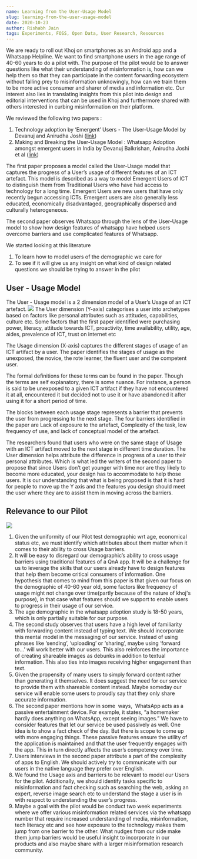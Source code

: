 ```yaml
---
name: Learning from the User-Usage Model
slug: learning-from-the-user-usage-model
date: 2020-10-23
author: Rishabh Jain
tags: Experiments, FOSS, Open Data, User Research, Resources
---
```


We are ready to roll out Khoj on smartphones as an Android app and a Whatsapp Helpline. We want to find smartphone users in the age range of 40-60 years to do a pilot with. The purpose of the pilot would be to answer questions like what their understanding of misinformation is, how can we help them so that they can participate in the content forwarding ecosystem without falling prey to misinformation unknowingly, how can we train them to be more active consumer and sharer of media and information etc. Our interest also lies in translating insights from this pilot into design and editorial interventions that can be used in Khoj and furthermore shared with others interested in curbing misinformation on their platform.

We reviewed the following two papers :

1. Technology adoption by ‘Emergent’ Users - The User-Usage Model by Devanuj and Anirudha Joshi ([link]( https://dl.acm.org/doi/abs/10.1145/2525194.2525209))
2. Making and Breaking the User-Usage Model : Whatsapp Adoption amongst emergent users in India by Devanuj Balkrishan, Anirudha Joshi et al ([link](https://dl.acm.org/doi/abs/10.1145/3014362.3014367))

The first paper proposes a model called the User-Usage model that captures the progress of a User’s usage of different features of an ICT artefact. This model is described as a way to model Emergent Users of ICT to distinguish them from Traditional Users who have had access to technology for a long time. Emergent Users are new users that have only recently begun accessing ICTs. Emergent users are also generally less educated, economically disadvantaged, geographically dispersed and culturally heterogeneous.

The second paper observes Whatsapp through the lens of the User-Usage model to show how design features of whatsapp have helped users overcome barriers and use complicated features of Whatsapp.

We started looking at this literature

1. To learn how to model users of the demographic we care for
2. To see if it will give us any insight on what kind of design related questions we should be trying to answer in the pilot

## User - Usage Model

The User - Usage model is a 2 dimension model of a User’s Usage of an ICT artefact.
![](../images/Screen-Shot-2020-10-23-at-3.12.37-PM.png)
The User dimension (Y-axis) categorises a user into archetypes based on factors like personal attributes such as attitudes, capabilities, culture etc. Some factors that the first paper identified were purchasing power, literacy, attitude towards ICT, proactivity, time availability, utility, age, aides, prevalence of ICT, trust on internet etc

The Usage dimension (X-axis) captures the different stages of usage of an ICT artifact by a user. The paper identifies the stages of usage as the unexposed, the novice, the rote learner, the fluent user and the competent user.

The formal definitions for these terms can be found in the paper. Though the terms are self explanatory, there is some nuance. For instance, a person is said to be unexposed to a given ICT artifact if they have not encountered it at all, encountered it but decided not to use it or have abandoned it after using it for a short period of time.

The blocks between each usage stage represents a barrier that prevents the user from progressing to the next stage. The four barriers identified in the paper are Lack of exposure to the artefact, Complexity of the task, low frequency of use, and lack of conceptual model of the artefact.

The researchers found that users who were on the same stage of Usage with an ICT artifact moved to the next stage in different time duration. The User dimension helps attribute the difference in progress of a user to their personal attributes. Which is what led the writers of the second paper to propose that since Users don’t get younger with time nor are they likely to become more educated, your design has to accommodate to help those users. It is our understanding that what is being proposed is that it is hard for people to move up the Y axis and the features you design should meet the user where they are to assist them in moving across the barriers.

## Relevance to our Pilot
![](../images/user-usage-diagram.png)
1. Given the uniformity of our Pilot test demographic wrt age, economical status etc, we must identify which attributes about them matter when it comes to their ability to cross Usage barriers.
2. It will be easy to disregard our demographic’s ability to cross usage barriers using traditional features of a QnA app. It will be a challenge for us to leverage the skills that our users already have to design features that help them become critical consumers of information. One hypothesis that comes to mind from this paper is that given our focus on the demographic of 40-60 year old, some factors like frequency of usage might not change over time(partly because of the nature of khoj's purpose), in that case what features should we support to enable users to progress in their usage of our service.
3. The age demographic in the whatsapp adoption study is 18-50 years, which is only partially suitable for our purpose.
4. The second study observes that users have a high level of familiarity with forwarding content instead of typing text. We should incorporate this mental model in the messaging of our service. Instead of using phrases like ‘sending’, ‘uploading’ or ‘sharing’, maybe using ‘forward to...’ will work better with our users. This also reinforces the importance of creating shareable images as debunks in addition to textual information. This also ties into images receiving higher engagement than text.
5. Given the propensity of many users to simply forward content rather than generating it themselves. It does suggest the need for our service to provide them with shareable content instead. Maybe someday our service will enable some users to proudly say that they only share accurate information.
6. The second paper mentions how in some  ways,  WhatsApp acts as a passive entertainment device. For example, it states, “a homemaker hardly does anything on WhatsApp, except seeing images.” We have to consider features that let our service be used passively as well. One idea is to show a fact check of the day. But there is scope to come up with more engaging things. These passive features ensure the utility of the application is maintained and that the user frequently engages with the app. This in turn directly affects the user’s competency over time.
7. Users interviews in the second paper attribute a part of the complexity of apps to English. We should actively try to communicate with our users in the native language they prefer over English.
8. We found the Usage axis and barriers to be relevant to model our Users for the pilot. Additionally, we should identify tasks specific to misinformation and fact checking such as searching the web, asking an expert, reverse image search etc to understand the stage a user is in with respect to understanding the user’s progress.
9. Maybe a goal with the pilot would be conduct two week experiments where we offer various misinformation related services via the whatsapp number that require increased understanding of media, misinformation, tech literacy etc and see how exposure to the technology makes them jump from one barrier to the other. What nudges from our side make them jump barriers would be useful insight to incorporate in our products and also maybe share with a larger misinformation research community.
